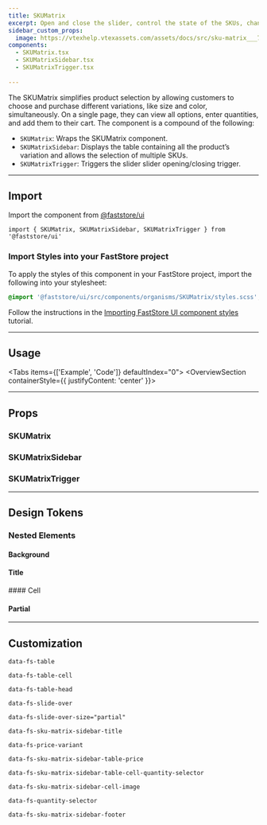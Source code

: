 ```yaml
---
title: SKUMatrix
excerpt: Open and close the slider, control the state of the SKUs, change the quantity of items to be added to the cart, return the list of product variations.
sidebar_custom_props:
  image: https://vtexhelp.vtexassets.com/assets/docs/src/sku-matrix___747ffd8a2b4d421e964e1a684226b552.png
components:
  - SKUMatrix.tsx
  - SKUMatrixSidebar.tsx
  - SKUMatrixTrigger.tsx
 
---
```


The SKUMatrix simplifies product selection by allowing customers to choose and purchase different variations, like size and color, simultaneously. On a single page, they can view all options, enter quantities, and add them to their cart. The component is a compound of the following:

- `SKUMatrix`: Wraps the SKUMatrix component.
- `SKUMatrixSidebar`: Displays the table containing all the product’s variation and allows the selection of multiple SKUs.
- `SKUMatrixTrigger`: Triggers the slider slider opening/closing trigger.

---

## Import

Import the component from [@faststore/ui](https://developers.vtex.com/docs/guides/faststore/components-index)

```tsx
import { SKUMatrix, SKUMatrixSidebar, SKUMatrixTrigger } from '@faststore/ui'
```

### Import Styles into your FastStore project

To apply the styles of this component in your FastStore project, import the following into your stylesheet:

```scss
@import '@faststore/ui/src/components/organisms/SKUMatrix/styles.scss';
```

Follow the instructions in the [Importing FastStore UI component styles](https://developers.vtex.com/docs/guides/faststore/using-themes-importing-ui-components-styles) tutorial.

---

## Usage

<Tabs items={['Example', 'Code']} defaultIndex="0">
  <Tab>
    <OverviewSection containerStyle={{ justifyContent: 'center' }}>
     
    
  </Tab>
</Tabs>

---

## Props

### SKUMatrix

<ComponentPropsSection component="SKUMatrix" />

### SKUMatrixSidebar

<ComponentPropsSection component="SKUMatrixSidebar" />

### SKUMatrixTrigger

<ComponentPropsSection component="SKUMatrixTrigger" />

---

## Design Tokens

### Nested Elements

#### Background

<TokenTable>
  <TokenRow
    token="--fs-sku-matrix-sidebar-bkg-color"
    value="var(--fs-color-body-bkg)"
  />
</TokenTable>  

#### Title

<TokenTable>    
<TokenRow
    token="--fs-sku-matrix-sidebar-title-size"
    value="var(--fs-text-size-6)"
  />
  <TokenRow
    token="--fs-sku-matrix-sidebar-title-text-weight"
    value="var(--fs-text-weight-semibold)"
  />
</TokenTable>  
#### Cell

<TokenTable>  
<TokenRow
    token="--fs-sku-matrix-sidebar-table-cell-font-size"
    value="var(--fs-text-size-tiny)"
  />
  <TokenRow
    token="--fs-sku-matrix-sidebar-table-cell-text-weight"
    value="var(--fs-text-weight-medium)"
  />
</TokenTable>

#### Partial

<TokenTable>  
<TokenRow
    token="--fs-sku-matrix-slide-over-partial-gap"
    value="calc(2 * var(--fs-grid-padding))"
  />
 <TokenRow
    token="--fs-sku-matrix-slide-over-partial-width-mobile"
    value="calc(100vw - var(--fs-sku-matrix-slide-over-partial-gap))"
  />
</TokenTable>

---

## Customization

`data-fs-table`

`data-fs-table-cell`

`data-fs-table-head`

`data-fs-slide-over`

`data-fs-slide-over-size="partial"`

`data-fs-sku-matrix-sidebar-title`

`data-fs-price-variant`

`data-fs-sku-matrix-sidebar-table-price`

`data-fs-sku-matrix-sidebar-table-cell-quantity-selector`

`data-fs-sku-matrix-sidebar-cell-image`

`data-fs-quantity-selector`

`data-fs-sku-matrix-sidebar-footer`
